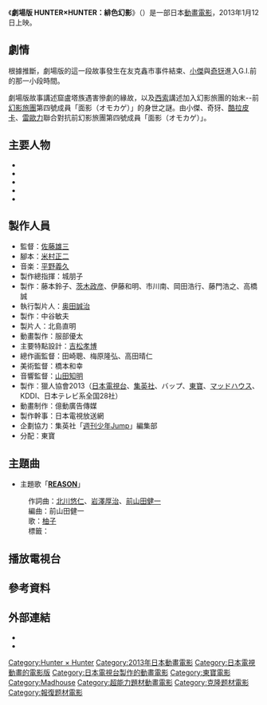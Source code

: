 {{noteTA
|G1=HUNTER
|T=zh:獵人：緋色幻影;zh-tw:獵人劇場版：緋色幻影;zh-hk:全職獵人劇場版：緋色的幻影
|1=zh:劇場版 HUNTER×HUNTER;zh-tw:獵人劇場版;zh-hk:全職獵人劇場版}}
{{Infobox film
| name           = 劇場版 HUNTER×HUNTER：緋色幻影
| original_name  = {{lang|ja|劇場版 HUNTER×HUNTER 緋色の幻影}}
| image          = Hunter × Hunter Phantom Rouge Poster.jpg
| caption        = 日本電影海報
| director       = [[佐藤雄三|佐藤雄三]]
| producer       = 城朋子
| writer         = [[米村正二|米村正二]]
| based on       = {{based on|[[HUNTER×HUNTER|HUNTER×HUNTER]]|[[冨樫義博|冨樫義博]]}}
| music          = 平野義久
| maintheme      = REASON
| cinematography = 
| studio         = [[Madhouse|Madhouse]]
| distributor    = [[東寶|東寶]]
| runtime        = 97分
| country        = {{flagicon|JPN}} [[日本|日本]]
| language       = [[日語|日語]]
| budget         = 
| released       = {{flagicon|JPN}} 2013年1月12日<ref>{{cite web|url=http://movie.walkerplus.com/mv50325/|title=劇場版 HUNTER×HUNTER 緋色の幻影|publisher=Walkerplus|language=ja|accessdate=2014年12月18日|archive-date=2020年12月4日|archive-url=https://web.archive.org/web/20201204031541/https://movie.walkerplus.com/mv50325/|dead-url=no}}</ref><br />{{flagicon|ROC}} 2013年3月8日<br />{{flagicon|HK}} 2013年6月29日
| gross          = <!-- Please do not change the price here without the proper sources to WP:VERIFY! When changing the prices, please change the access date of the websites. -->[[美元|US$]]12,595,288<ref name="bom">{{cite web | title = Gekijoban Hunter × Hunter | url = http://boxofficemojo.com/movies/intl/?id=_fGEKIJOUBANHUNTER01&country=JP&wk=2013W2&id=_fGEKIJOUBANHUNTER01&p=.htm | work = Box Office Mojo | publisher = [[Amazon.com|Amazon.com]] | accessdate = September 30, 2013 | archive-date = 2016-03-04 | archive-url = https://web.archive.org/web/20160304094438/http://www.boxofficemojo.com/movies/intl/?id=_fGEKIJOUBANHUNTER01&country=JP&wk=2013W2&id=_fGEKIJOUBANHUNTER01&p=.htm | dead-url = no }}</ref>
| imdb_id = 2918988
| followed_by = 《[[獵人劇場版：最終任務|獵人劇場版：最終任務]]》
| tw_name = 獵人劇場版：緋色幻影
| hk_name = 全職獵人劇場版：緋色的幻影
}}
《'''劇場版 HUNTER×HUNTER：緋色幻影'''》（{{lang|ja|劇場版 HUNTER×HUNTER 緋色の幻影}}）是一部日本[[動畫電影|動畫電影]]，2013年1月12日上映。

== 劇情 ==
根據推斷，劇場版的這一段故事發生在友克鑫市事件結束、[[小傑·富力士|小傑]]與[[奇犽|奇犽]]進入G.I.前的那一小段時間。

劇場版故事講述窟盧塔族遇害慘劇的緣故，以及[[西索|西索]]講述加入幻影旅團的始末--前[[幻影旅團|幻影旅團]]第四號成員「面影（オモカゲ）」的身世之謎。由小傑、奇犽、[[酷拉皮卡|酷拉皮卡]]、[[雷歐力|雷歐力]]聯合對抗前幻影旅團第四號成員「面影（オモカゲ）」。

== 主要人物 ==
*{{nihongo|[[小傑·富力士|小傑·富力士]]|ゴン＝フリークス|Gon Freecss|}}
*{{nihongo|[[奇犽·揍敵客|奇犽·揍敵客]]|キルア＝ゾルディック|Killua Zoldyck|}}
*{{nihongo|[[酷拉皮卡|酷拉皮卡]] |クラピカ|Kurapika|}}
*{{nihongo|[[雷歐力·帕拉丁奈特|雷歐力·帕拉丁奈特]] |レオリオ＝パラディナイト|Leorio Paladinight|}}
*{{nihongo|[[西索|西索]]|ヒソカ＝モロウ| Hisoka Morou|}}

== 製作人員 ==
*監督：[[佐藤雄三|佐藤雄三]]
*腳本：[[米村正二|米村正二]]
*音楽：[[平野義久|平野義久]]
*製作總指揮：城朋子
*製作：藤本鈴子、[[茨木政彦|茨木政彦]]、伊藤和明、市川南、岡田浩行、藤門浩之、高橋誠
*執行製片人：[[奥田誠治|奥田誠治]]
*製作：中谷敏夫
*製片人：北島直明
*動畫製作：服部優太
*主要特點設計：[[吉松孝博|吉松孝博]]
*總作画監督：田崎聰、梅原隆弘、高田晴仁
*美術監督：橋本和幸
*音響監督：[[山田知明|山田知明]]
*製作：獵人協會2013（[[日本電視台|日本電視台]]、[[集英社|集英社]]、バップ、[[東寶|東寶]]、[[マッドハウス|マッドハウス]]、KDDI、日本テレビ系全国28社）
*動畫制作：億動廣告傳媒
*製作幹事：日本電視放送網
*企劃協力：集英社「[[週刊少年Jump|週刊少年Jump]]」編集部
*分配：東寶

==主題曲==
*主題歌「'''[[REASON_(柚子单曲)|REASON]]'''」
:作詞曲：[[北川悠仁|北川悠仁]]、[[岩澤厚治|岩澤厚治]]、[[前山田健一|前山田健一]]
:編曲：前山田健一
:歌：[[柚子_(組合)|柚子]]
:標籤：{{link-ja|Senha&Company|セーニャ・アンド・カンパニー}}

==播放電視台==
{{電視節目的變遷
|電視台= {{flagicon|Taiwan}} [[東森電影台|東森電影台]]
|播放檔次= 星期六21:00－23:05節目
|節目名稱= 獵-{}-人劇場版：緋-{}-色幻影<br/>（2014年1月18日）
|上一節目= [[天后之戰|天后之戰]]<br><small>2014年1月11日 21:00-23:50</small>
|下一節目= [[登陸之日|登陸之日]]<br><small>2014年1月25日 21:00-23:55</small>
|2電視台= {{flagicon|Taiwan}} [[東森電影台|東森電影台]]
|2播放檔次= 星期日07:55－10:00節目
|2節目名稱= 獵-{}-人劇場版：緋-{}-色幻影<br/>重播<br/>（2015年6月14日）
}}

{{電視節目的變遷
|電視台= {{flagicon|Hong Kong}} [[Animax|Animax]]
|播放檔次= 星期六23:00－25:00節目
|節目名稱= 獵-{}-人劇場版：緋-{}-色的幻影<br/>（2014年8月2日）
|上一節目= ANIMAX MUSIX
|下一節目= [[驚爆遊戲|驚爆遊戲]]<br/><small>重播</small>
}}

{{電視節目的變遷
|電視台= {{flagicon|Hong Kong}} [[J2|J2]]
|播放檔次= 星期四24:05－26:05節目
|節目名稱= 全職獵-{}-人劇場版 - 緋-{}-色的幻影<br/>（2015年12月24日）
|上一節目= 全職獵人<br/><small>（12月17日 24:05－24:35）</small><hr/>[[早着先機|早着先機]]<br/>[馬會]<br/><small>（12月17日 24:35－26:05）</small>
|下一節目= [[TVB娛樂新聞報道|娛樂新聞報道: 除夕星級倒數派對]]<br/><small>（12月31日 23:05－25:00）</small><hr/>[[胆識過人|胆識過人]]<br/>[馬會]<br/><small>（12月31日 25:00－26:30）</small>
|2電視台= {{flagicon|Hong Kong}} [[J2|J2]]
|2播放檔次= 星期四24:35－26:30節目
|2節目名稱= 全職獵-{}-人劇場版 - 緋-{}-色的幻影<br/>重播<br/>（2016年12月23日）
|2上一節目= [[胆識過人|胆識過人]]<br/>[馬會]<br/><small>（12月16日 24:35－26:05）</small><hr/>[[綠茵闖蕩|綠茵闖蕩]]<br/>[馬會]<br/><small>（12月16日 26:05－26:35）</small>
|2下一節目= [[早着先機|早着先機]]<br/>[馬會]<br/><small>（12月30日 24:35－26:05）</small><hr/>[[綠茵闖蕩|綠茵闖蕩]]<br/>[馬會]<br/><small>（12月30日 26:05－26:35）
}}

== 參考資料 ==
{{reflist}}

== 外部連結 ==
* {{ann|film|14152}}
* {{IMDb title|id=2918988}}

{{HUNTER×HUNTER}}
{{佐藤雄三執導作品}}
{{Madhouse}}

{{DEFAULTSORT:Hunter × Hunter Fantomu Ruju}}
[[Category:Hunter_×_Hunter|Category:Hunter × Hunter]]
[[Category:2013年日本動畫電影|Category:2013年日本動畫電影]]
[[Category:日本電視動畫的電影版|Category:日本電視動畫的電影版]]
[[Category:日本電視台製作的動畫電影|Category:日本電視台製作的動畫電影]]
[[Category:東寶電影|Category:東寶電影]]
[[Category:Madhouse|Category:Madhouse]]
[[Category:超能力題材動畫電影|Category:超能力題材動畫電影]]
[[Category:克隆题材電影|Category:克隆题材電影]]
[[Category:報復题材電影|Category:報復题材電影]]